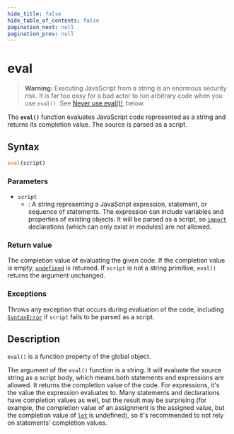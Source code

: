 ```yaml
---
hide_title: false
hide_table_of_contents: false
pagination_next: null
pagination_prev: null
---
```

# eval

> **Warning:** Executing JavaScript from a string is an enormous security risk. It is far too easy for a bad actor to run arbitrary code when you use `eval()`. See [Never use eval()!](#never_use_eval!), below.

The **`eval()`** function evaluates JavaScript code represented as a string and returns its completion value. The source is parsed as a script.

## Syntax

```js
eval(script)
```

### Parameters

- `script`
  - : A string representing a JavaScript expression, statement, or sequence of statements. The expression can include variables and properties of existing objects. It will be parsed as a script, so [`import`](https://developer.mozilla.org/docs/Web/JavaScript/Reference/Statements/import) declarations (which can only exist in modules) are not allowed.

### Return value

The completion value of evaluating the given code. If the completion value is empty, [`undefined`](./undefined.md) is returned. If `script` is not a string primitive, `eval()` returns the argument unchanged.

### Exceptions

Throws any exception that occurs during evaluation of the code, including[ `SyntaxError`](./SyntaxError/SyntaxError.md) if `script` fails to be parsed as a script.

## Description

`eval()` is a function property of the global object.

The argument of the `eval()` function is a string. It will evaluate the source string as a script body, which means both statements and expressions are allowed. It returns the completion value of the code. For expressions, it's the value the expression evaluates to. Many statements and declarations have completion values as well, but the result may be surprising (for example, the completion value of an assignment is the assigned value, but the completion value of [`let`](https://developer.mozilla.org/docs/Web/JavaScript/Reference/Statements/let) is undefined), so it's recommended to not rely on statements' completion values.

